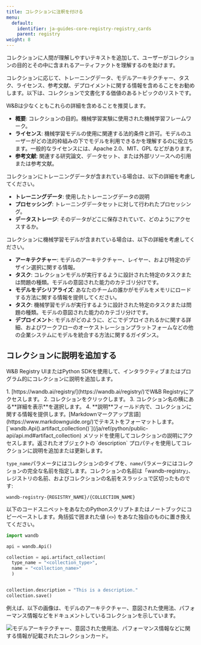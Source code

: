 ```yaml
---
title: コレクションに注釈を付ける
menu:
  default:
    identifier: ja-guides-core-registry-registry_cards
    parent: registry
weight: 8
---
```


コレクションに人間が理解しやすいテキストを追加して、ユーザーがコレクションの目的とその中に含まれるアーティファクトを理解するのを助けます。

コレクションに応じて、トレーニングデータ、モデルアーキテクチャー、タスク、ライセンス、参考文献、デプロイメントに関する情報を含めることをお勧めします。以下は、コレクションで文書化する価値のあるトピックのリストです。

W&Bは少なくともこれらの詳細を含めることを推奨します。
* **概要**: コレクションの目的。機械学習実験に使用された機械学習フレームワーク。
* **ライセンス**: 機械学習モデルの使用に関連する法的条件と許可。モデルのユーザーがどの法的枠組みの下でモデルを利用できるかを理解するのに役立ちます。一般的なライセンスには、Apache 2.0、MIT、GPL などがあります。
* **参考文献**: 関連する研究論文、データセット、または外部リソースへの引用または参考文献。

コレクションにトレーニングデータが含まれている場合は、以下の詳細を考慮してください。
* **トレーニングデータ**: 使用したトレーニングデータの説明
* **プロセッシング**: トレーニングデータセットに対して行われたプロセッシング。
* **データストレージ**: そのデータがどこに保存されていて、どのようにアクセスするか。

コレクションに機械学習モデルが含まれている場合は、以下の詳細を考慮してください。
* **アーキテクチャー**: モデルのアーキテクチャー、レイヤー、および特定のデザイン選択に関する情報。
* **タスク**: コレクションモデルが実行するように設計された特定のタスクまたは問題の種類。モデルの意図された能力のカテゴリ分けです。
* **モデルをデシリアライズ**: あなたのチームの誰かがモデルをメモリにロードする方法に関する情報を提供してください。
* **タスク**: 機械学習モデルが実行するように設計された特定のタスクまたは問題の種類。モデルの意図された能力のカテゴリ分けです。
* **デプロイメント**: モデルがどのように、どこでデプロイされるかに関する詳細、およびワークフローのオーケストレーションプラットフォームなどの他の企業システムにモデルを統合する方法に関するガイダンス。

## コレクションに説明を追加する

W&B Registry UIまたはPython SDKを使用して、インタラクティブまたはプログラム的にコレクションに説明を追加します。

<Tabs>
<Tab title="W&B Registry UI">
1. [https://wandb.ai/registry/](https://wandb.ai/registry/)でW&B Registryにアクセスします。
2. コレクションをクリックします。
3. コレクション名の横にある**詳細を表示**を選択します。
4. **説明**フィールド内で、コレクションに関する情報を提供します。[Markdownマークアップ言語](https://www.markdownguide.org/)でテキストをフォーマットします。
</Tab>
<Tab title="Python SDK">
[`wandb.Api().artifact_collection()`](/ja/ref/python/public-api/api.md#artifact_collection) メソッドを使用してコレクションの説明にアクセスします。返されたオブジェクトの `description` プロパティを使用してコレクションに説明を追加または更新します。

`type_name`パラメータにはコレクションのタイプを、`name`パラメータにはコレクションの完全な名前を指定します。コレクションの名前は「wandb-registry」、レジストリの名前、およびコレクションの名前をスラッシュで区切ったものです:

```text
wandb-registry-{REGISTRY_NAME}/{COLLECTION_NAME}
```

以下のコードスニペットをあなたのPythonスクリプトまたはノートブックにコピーペーストします。角括弧で囲まれた値 (`<>`) をあなた独自のものに置き換えてください。

```python
import wandb

api = wandb.Api()

collection = api.artifact_collection(
  type_name = "<collection_type>", 
  name = "<collection_name>"
  )


collection.description = "This is a description."
collection.save()  
```
</Tab>
</Tabs>

例えば、以下の画像は、モデルのアーキテクチャー、意図された使用法、パフォーマンス情報などをドキュメントしているコレクションを示しています。

<Frame>
    <img src="/images/registry/registry_card.png" alt="モデルアーキテクチャー、意図された使用法、パフォーマンス情報などに関する情報が記載されたコレクションカード。"  />
</Frame>